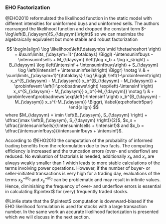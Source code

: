### EHO Factorization
\label{sec:ehofactr}
@EHO2010 reformulated the likelihood function in the static
model with different intensities for uninformed buys and uninformed sells.
The authors rearranged the likelihood function and dropped the constant term $-\log\left(B_{\daysym}!S_{\daysym}!\right)$
so we can maximize the algebraically equivalent but more stable and robust factorization

$$
\begin{align}
  \log \likelihood\left(\datasymbs \mid \thetaehoshort \right) =
  &\sum\limits_{\daysym=1}^{\totaldays} \Biggl( -\intensuninfbuys - \intensuninfsells + M_{\daysym} \left(\log x_b + \log x_s\right) +
    B_{\daysym} \log \left(\intensinf + \intensuninfbuys\right) + S_{\daysym} \log \left(\intensinf + \intensuninfsells\right) \Biggr) \notag \\
  & + \sum\limits_{\daysym=1}^{\totaldays}
  \log \Biggl( \left(1-\probinfevent\right) x_s^{S_{\daysym} - M_{\daysym}} x_b^{B_{\daysym} - M_{\daysym}}
  + \probinfevent \left(1-\probbadnews\right)  \exp\left(-\intensinf \right) x_s^{S_{\daysym} - M_{\daysym}} x_b^{-M_{\daysym}} \notag \\
  & + \probinfevent\probbadnews \exp\left(-\intensinf \right) x_b^{B_{\daysym} - M_{\daysym}} x_s^{-M_{\daysym}}  \Biggr),
  \label{eq:ehofactr5par}
\end{align}
$$
where $M_{\daysym} = \min \left(B_{\daysym}, S_{\daysym} \right) + \dfrac{\max \left(B_{\daysym}, S_{\daysym} \right)}{2}$,
$x_s = \dfrac{\intensuninfsells}{\intensuninfsells + \intensinf}$ and
$x_b = \dfrac{\intensuninfbuys}{\intensuninfbuys + \intensinf}$.

According to @EHO2010 the computation of the probability of informed trading
benefits from the reformulation
due to two facts.
The computing efficiency is increased and the truncation errors (over- and underflow) are reduced.
No evaluation of factorials is needed, additionally $x_b$ and $x_s$ are always weakly smaller than 1 which leads to more stable
calculations of the terms involving power operations.
However, if the number of buyer- or seller-initiated transactions is very high for a trading day,
evaluations of the terms $x_b^{-M_d}$ and $x_s^{-M_d}$ can be problematic and may result in infinite values.
Hence, diminishing the frequency of over- and underflow errors is essential in calculating $\pintext$ for (very) frequently traded stocks.

<!-- Since the EKOP model is nested in the EHO model, -->
<!-- we can also apply the structure of the more stable formulation -->
<!-- to the likelihood function of the simpler $\pintext$ model, -->
<!-- $$ -->
<!-- \begin{align} -->
<!--   \label{eq:ekopehofactr} -->
<!--   \log \likelihood\left(\datasymbs \mid \thetaekopshort \right) = -->
<!--   &\sum\limits_{\daysym=1}^{\totaldays} \Biggl( -2\intensuninf + M_{\daysym} 2\log x + -->
<!--     \left( B_{\daysym} + S_{\daysym} \right) \log \left(\intensinf + \intensuninf\right) \Biggr) \notag \\ -->
<!--   & + \sum\limits_{\daysym=1}^{\totaldays} -->
<!--   \log \Biggl( \left(1-\probinfevent\right) x^{S_{\daysym} + B_{\daysym} - 2 M_{\daysym}} -->
<!--   + \probinfevent \left(1-\probbadnews\right)  \exp\left(-\intensinf \right) x^{S_{\daysym} - 2 M_{\daysym}} \notag \\ -->
<!--   & + \probinfevent\probbadnews \exp\left(-\intensinf \right) x^{B_{\daysym} - 2 M_{\daysym}} \Biggr), -->
<!-- \end{align} -->
<!-- $$ -->
<!-- where $x = \dfrac{\intensuninf}{\intensuninf + \intensinf}$ and $M_{\daysym}$ given in equation \\ref{eq:ehofactr5par}. -->

@LinKe state that the $\pintext$ computation is downward-biased if the EHO likelihood formulation is used for
stocks with a large transaction number.
In the same work an accurate likelihood factorization is presented which we will discuss in the next section.